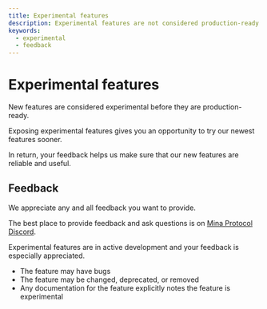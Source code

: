 ```yaml
---
title: Experimental features
description: Experimental features are not considered production-ready.  
keywords:
  - experimental
  - feedback
---
```


# Experimental features

New features are considered experimental before they are production-ready.

Exposing experimental features gives you an opportunity to try our newest features sooner.

In return, your feedback helps us make sure that our new features are reliable and useful.

## Feedback

We appreciate any and all feedback you want to provide. 

The best place to provide feedback and ask questions is on [Mina Protocol Discord](https://bit.ly/MinaDiscord). 

Experimental features are in active development and your feedback is especially appreciated.

- The feature may have bugs
- The feature may be changed, deprecated, or removed
- Any documentation for the feature explicitly notes the feature is experimental
